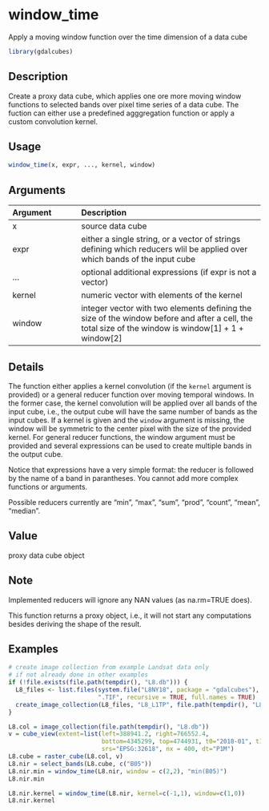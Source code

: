 # window_time

Apply a moving window function over the time dimension of a data cube



```r
library(gdalcubes)
```

## Description

Create a proxy data cube, which applies one ore more moving window functions to selected bands over pixel time series of a data cube.
The fuction can either use a predefined agggregation function or apply a custom convolution kernel.


## Usage


```r
window_time(x, expr, ..., kernel, window)

```


## Arguments

| Argument    | Description                       |
|:------------|:----------------------------------|
| x | source data cube |
| expr | either a single string, or a vector of strings defining which reducers wlil be applied over which bands of the input cube |
| ... | optional additional expressions (if expr is not a vector) |
| kernel | numeric vector with elements of the kernel |
| window | integer vector with two elements defining the size of the window before and after a cell, the total size of the window is window[1] + 1 + window[2] |


## Details

The function either applies a kernel convolution (if the `kernel` argument is provided) or a general reducer function 
over moving temporal windows. In the former case, the kernel convolution will be applied over all bands of the input 
cube, i.e., the output cube will have the same number of bands as the input cubes. If a kernel is given and the `window` argument is missing, 
the window will be symmetric to the center pixel with the size of the provided kernel. For general reducer functions, the window argument must be provided and
several expressions can be used to create multiple bands in the output cube.

Notice that expressions have a very simple format: the reducer is followed by the name of a band in parantheses. You cannot add
more complex functions or arguments.

Possible reducers currently are "min", "max", "sum", "prod", "count", "mean", "median".


## Value

proxy data cube object


## Note

Implemented reducers will ignore any NAN values (as na.rm=TRUE does).

This function returns a proxy object, i.e., it will not start any computations besides deriving the shape of the result.


## Examples


```r
# create image collection from example Landsat data only 
# if not already done in other examples
if (!file.exists(file.path(tempdir(), "L8.db"))) {
  L8_files <- list.files(system.file("L8NY18", package = "gdalcubes"),
                         ".TIF", recursive = TRUE, full.names = TRUE)
  create_image_collection(L8_files, "L8_L1TP", file.path(tempdir(), "L8.db"), quiet = TRUE) 
}

L8.col = image_collection(file.path(tempdir(), "L8.db"))
v = cube_view(extent=list(left=388941.2, right=766552.4, 
                          bottom=4345299, top=4744931, t0="2018-01", t1="2018-07"),
                          srs="EPSG:32618", nx = 400, dt="P1M")
L8.cube = raster_cube(L8.col, v) 
L8.nir = select_bands(L8.cube, c("B05"))
L8.nir.min = window_time(L8.nir, window = c(2,2), "min(B05)")  
L8.nir.min

L8.nir.kernel = window_time(L8.nir, kernel=c(-1,1), window=c(1,0))  
L8.nir.kernel
```


